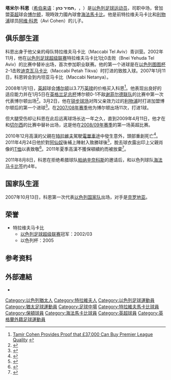 {{noteta
|G1=足球
|G2=EPL
|T=zh-hans:塔米尔·科恩;zh-hk:達美亞·高漢;zh-tw:塔米爾·科恩;
|1=zh-hans:塔米尔·科恩;zh-hk:達美亞·高漢;zh-tw:塔米爾·科恩;
|2=zh-hans:科恩;zh-hk:高漢;zh-tw:科恩;
|3=zh-hans:内坦亚马卡比;zh-hk:尼坦耶馬卡比;zh-tw:內坦亞馬卡比;
|4=zh-hans:阿维·科恩;zh-hk:亞維·高漢;zh-tw:阿維·科恩;
|5=zh-hans:特拉维夫叶胡达;zh-hk:特拉維夫耶侯達;zh-tw:特拉維夫葉胡達;
|6=zh-hans:迪克瓦马卡比;zh-hk:彼達迪華馬卡比;zh-tw:迪克瓦馬卡比;
}}
{{Football player infobox
|          playername = 塔米尔·科恩<br>תמיר כהן
|               image = 
|            fullname = תמיר כהן
|         dateofbirth = {{birth date and age|1984|3|4}} 
|         cityofbirth = [[特拉维夫|特拉维夫]]
|      countryofbirth = [[以色列|以色列]]
|              height = {{height|m=1.82}}
|         currentclub = [[海法马卡比足球俱乐部|海法馬卡比]]
|          clubnumber = 21
|            position = [[中场|中场]]
|          youthyears =  
|          youthclubs = 
|               years = 2002–2007<br />2007–2008<br />2008–2011<br />2011–
|               clubs = [[特拉維夫馬卡比足球會|特拉维夫马卡比]]<br />[[内坦亚马加比足球俱乐部|内坦亚马卡比]]<br />[[博尔顿足球俱乐部|博尔顿]]<br />[[海法马卡比足球俱乐部|海法馬卡比]]
|         caps(goals) = 81 (4) <br /> 27 (2) <br /> 49 (6) <br /> {{0}}1 (0)
|       nationalyears = 2000–2001 <br /> 2001–2002 <br /> 2003–2006 <br /> 2007- 
|        nationalteam = 以色列U16 <br /> 以色列U19 <br /> [[以色列21岁以下国家足球队|以色列U21]] <br /> [[以色列国家足球队|以色列]]
| nationalcaps(goals) = 14 (3) <br /> 12 (1) <br /> 12 (1) <br /> 18 (1)
|            pcupdate = 2011年9月2日 (五) 01:41 (UTC)
|            ntupdate = 2011年9月2日 (五) 01:41 (UTC)
}}
'''塔米尔·科恩'''（[[希伯来语|希伯来语]]：'''תמיר כהן'''，{{lang-en|'''Tamir Cohen'''}}，{{bd|1984年|3月4日|catIdx=Cohen, Tamir}}）是[[以色列|以色列]][[足球|足球]][[运动员|运动员]]，司职中场，曾加盟[[英超|英超]]球会[[博尔顿足球俱乐部|博尔顿]]，現時效力國內球會[[海法马卡比足球俱乐部|海法馬卡比]]。他是前特拉维夫马卡比和[[利物浦足球俱乐部|利物浦]]球员[[阿维·科恩|阿维·科恩]]（Avi Cohen）的儿子。

==俱乐部生涯==
科恩出身于他父亲的母队特拉维夫马卡比（Maccabi Tel Aviv）青训营。2002年11月，他在[[以色列足球超级联赛|以色列足球超级联赛]]特拉维夫马卡比1比0击败{{link-en|特拉维夫叶胡达|Bnei Yehuda Tel Aviv F.C.}}（Bnei Yehuda Tel Aviv）的比赛中替补出场，首次参加职业联赛。他的第一个进球是在[[以色列图图杯|以色列图图杯]]2-1击败[[彼達迪華馬卡比足球會|迪克瓦马卡比]]（Maccabi Petah Tikva）时打进的致胜入球。2007年1月11日，科恩转会到内坦亚马卡比（Maccabi Netanya）。

2008年1月1日，[[英超|英超]]球会[[博尔顿足球俱乐部|博尔顿]]以3.7万[[英镑|英镑]]的价格买入科恩<ref>[http://football.fanhouse.co.uk/2009/10/06/tamir-cohen-provides-proof-that-37-000-can-buy-premier-league-q Tamir Cohen Provides Proof that £37,000 Can Buy Premier League Quality] {{Wayback|url=http://football.fanhouse.co.uk/2009/10/06/tamir-cohen-provides-proof-that-37-000-can-buy-premier-league-q |date=20091009002727 }}{{en}}</ref>。他表现出良好的适应能力并在1月5日在[[英格兰足总杯|英格兰足总杯]]博尔顿0-1不敌[[谢菲尔德联足球俱乐部|谢菲尔德联队]]的比赛中第一次代表博尔顿出场<ref>{{Cite web |url=http://sports.sohu.com/20080112/n254618487.shtml |title=以色列小将继承父亲衣钵 科恩上演博尔顿处子秀 |access-date=2009-12-20 |archive-date=2019-08-12 |archive-url=https://web.archive.org/web/20190812003210/http://sports.sohu.com/20080112/n254618487.shtml |dead-url=no }}</ref>。3月2日，他在[[锐步球场|锐步球场]]对阵父亲效力过的[[利物浦足球俱乐部|利物浦]]时打进加盟博尔顿后的第一个进球<ref>{{Cite web |url=http://news.bbc.co.uk/sport2/hi/football/eng_prem/7260401.stm |title=Bolton 1-3 Liverpool |access-date=2009-12-20 |archive-date=2020-11-09 |archive-url=https://web.archive.org/web/20201109031314/http://news.bbc.co.uk/sport2/hi/football/eng_prem/7260401.stm |dead-url=no }}</ref>。在[[2007年至2008年英格兰足球超级联赛|2007/08年赛季]]他为博尔顿出场11次，打进1球。 

但大腿受伤却让科恩在此后远离球场长达一年之久，直到2009年4月11日，他才在和[[切尔西足球俱乐部|切尔西]]的比赛中替补出场，这是他在[[2008年至2009年英格兰超级联赛|2008/09年赛季]]的第一场英超比赛。

2010年12月高漢的父親在[[特拉維夫|特拉維夫]]駕駛[[電單車|電單車]]途中發生意外，頭部重創死亡<ref>{{cite news |language=en |url=http://www.bbc.co.uk/news/world-middle-east-12086368 |title=Israeli former football international Avi Cohen dies |publisher=[[BBC|''BBC News'']] |date=2010-12-28 |accessdate=2011-05-25 |archive-date=2010-12-29 |archive-url=https://web.archive.org/web/20101229080344/http://www.bbc.co.uk/news/world-middle-east-12086368 |dead-url=no }}</ref>。2011年4月24日他於對[[阿森纳足球俱乐部|阿仙奴]]後補上陣射入致勝球後<ref>{{cite news |language=en |url=http://news.bbc.co.uk/sport2/hi/football/eng_prem/9462367.stm |title=Bolton 2-1 Arsenal |publisher=''[[BBC_Sport|BBC Sport]]'' |date=2011-04-24 |accessdate=2011-05-25 |archive-date=2019-12-14 |archive-url=https://web.archive.org/web/20191214181312/http://news.bbc.co.uk/sport1/hi/football/eng_prem/9462367.stm |dead-url=no }}</ref>，脫去球衣露出印上父親肖像的[[T恤|T恤]]以表致敬<ref>{{cite news |language=en |url=http://news.bbc.co.uk/sport2/hi/football/eng_prem/9467044.stm |title=Tamir Cohen praised after poignant Bolton winner |publisher=''[[BBC_Sport|BBC Sport]]'' |date=2011-04-24 |accessdate=2011-05-26 |archive-date=2019-08-12 |archive-url=https://web.archive.org/web/20190812111824/http://news.bbc.co.uk/sport2/hi/football/eng_prem/9467044.stm |dead-url=no }}</ref>。2011年夏季高漢不獲保頓續約而被放棄<ref>{{cite news |language=en |url=http://www.theboltonnews.co.uk/sport/wanderers/wanderersnews/9045783.New_deal_for_Blake/? |title=New deal for Blake |publisher=''theboltonnews.co.uk'' |date=2011-05-24 |accessdate=2011-05-25 |archive-date=2018-06-30 |archive-url=https://web.archive.org/web/20180630133218/http://www.theboltonnews.co.uk/sport/wanderers/wanderersnews/9045783.New_deal_for_Blake/ |dead-url=no }}</ref>。

2011年8月8日，科恩在拒绝希腊球队[[帕纳辛奈科斯足球俱乐部|帕纳辛奈科斯]]的邀请后，和以色列球队[[海法马卡比足球俱乐部|海法马卡比]]签约4年。

==国家队生涯==
2007年10月13日，科恩第一次代表[[以色列国家足球队|以色列国家队]]出场，对手是[[克罗地亚国家足球队|克罗地亚]]。

==荣誉==
* 特拉维夫马卡比
** [[以色列足球超级联赛|以色列足球超级联赛]]冠军：2002/03
** 以色列杯：2005

==参考资料==
{{reflist}}

==外部連結==
*{{Soccerbase|id=39614|name=塔米尔·科恩}}

{{DEFAULTSORT:Cohen, Tamir}}
[[Category:以色列猶太人|Category:以色列猶太人]]
[[Category:特拉維夫人|Category:特拉維夫人]]
[[Category:以色列足球運動員|Category:以色列足球運動員]]
[[Category:猶太足球運動員|Category:猶太足球運動員]]
[[Category:足球中場|Category:足球中場]]
[[Category:特拉維夫馬卡比球員|Category:特拉維夫馬卡比球員]]
[[Category:保頓球員|Category:保頓球員]]
[[Category:海法馬卡比球員|Category:海法馬卡比球員]]
[[Category:英超球員|Category:英超球員]]
[[Category:英格蘭外籍足球運動員|Category:英格蘭外籍足球運動員]]